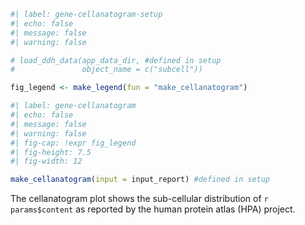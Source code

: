 ```r
#| label: gene-cellanatogram-setup
#| echo: false
#| message: false
#| warning: false

# load_ddh_data(app_data_dir, #defined in setup
#               object_name = c("subcell"))

fig_legend <- make_legend(fun = "make_cellanatogram")
```

```r
#| label: gene-cellanatogram
#| echo: false
#| message: false
#| warning: false
#| fig-cap: !expr fig_legend
#| fig-height: 7.5
#| fig-width: 12

make_cellanatogram(input = input_report) #defined in setup

```
  
The cellanatogram plot shows the sub-cellular distribution of `r params$content` as reported by the human protein atlas (HPA) project.  
